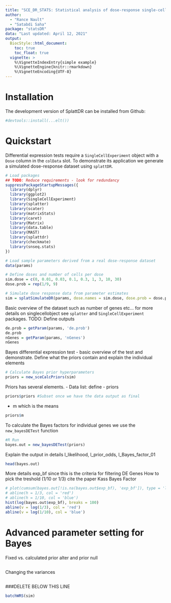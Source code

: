 ```yaml
---
title: "SCE_DR_STATS: Statistical analysis of dose-response single-cell data"
author: 
  - "Rance Nault"
  - "Satabdi Saha"
package: "statsDR"
data: "Last updated: April 12, 2021"
output: 
  BiocStyle::html_document:
    toc: true
    toc_float: true
  vignette: >
    %\VignetteIndexEntry{simple example}
    %\VignetteEngine{knitr::rmarkdown}
    %\VignetteEncoding{UTF-8}
---
```


# Installation
The development version of SplattDR can be installed from Github:
```r
#devtools::install(...elt())
```

# Quickstart
Differential expression tests require a `SingleCellExperiment` object with a `Dose` column in the `colData` slot. 
To demonstrate its application we generate a simulated dose-response dataset using `splattDR`. 
```r
# Load packages
## TODO: Reduce requirements - look for redundancy
suppressPackageStartupMessages({
  library(dplyr)
  library(ggplot2)
  library(SingleCellExperiment)
  library(splatter)
  library(scater)
  library(matrixStats)
  library(caret)
  library(Matrix)
  library(data.table)
  library(MAST)
  library(splattdr)
  library(checkmate)
  library(snseq.stats)
})

# Load sample parameters derived from a real dose-response dataset
data(params)

# Define doses and number of cells per dose
sim.dose = c(0, 0.01, 0.03, 0.1, 0.3, 1, 3, 10, 30)
dose.prob = rep(1/9, 9)

# Simulate dose response data from parameter estimates
sim = splatSimulateDR(params, dose.names = sim.dose, dose.prob = dose.prob, verbose = FALSE)
```

Basic overview of the dataset such as number of genes etc... for more details on singlecellobject see `splatter` and `SingleCellExperiment` packages. 
TODO: Define outputs 
```r
de.prob = getParam(params, 'de.prob')
de.prob
nGenes = getParam(params, 'nGenes')
nGenes
```


Bayes differential expression test - basic overview of the test and demonstrate. Define what the priors contain and explain the individual elements
```r
# Calculate Bayes prior hyperparameters
priors = new_sceCalcPriors(sim)
```

Priors has several elements. 
- Data list: define
- priors
```r
priors$priors #Subset once we have the data output as final
```

- m which is the means
```r
priors$m
```

To calculate the Bayes factors for individual genes we use the `new_bayesDETest` function
```r
#R Run
bayes.out = new_bayesDETest(priors)
```
Explain the output in details
l_likelihood, l_prior_odds, l_Bayes_factor_01
```r
head(bayes.out)
```

More details exp_bf since this is the criteria for filtering DE Genes
How to pick the treshold (1/10 or 1/3) cite the paper Kass Bayes Factor
```r
# plot(cumsum(bayes.out[!is.na(bayes.out$exp_bf), 'exp_bf']), type = 'l')
# abline(h = 1/3, col = 'red')
# abline(h = 1/10, col = 'blue')
hist(log(bayes.out$exp_bf), breaks = 100)
abline(v = log(1/3), col = 'red')
abline(v = log(1/10), col = 'blue')
```

# Advanced parameter setting for Bayes
Fixed vs. calculated prior alter and prior null
```r

```

Changing the variances
```r

```


###DELETE BELOW THIS LINE
```r
batchWRS(sim)
```

